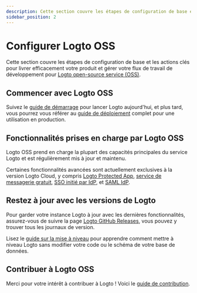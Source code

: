 ```yaml
---
description: Cette section couvre les étapes de configuration de base et les actions clés pour livrer efficacement votre produit et gérer votre flux de travail de développement pour le service open-source Logto (OSS).
sidebar_position: 2
---
```


# Configurer Logto OSS

Cette section couvre les étapes de configuration de base et les actions clés pour livrer efficacement votre produit et gérer votre flux de travail de développement pour [Logto open-source service (OSS)](https://github.com/logto-io/logto).

## Commencer avec Logto OSS

Suivez le [guide de démarrage](/logto-oss/get-started-with-oss/) pour lancer Logto aujourd'hui, et plus tard, vous pourrez vous référer au [guide de déploiement](/logto-oss/deployment-and-configuration) complet pour une utilisation en production.

## Fonctionnalités prises en charge par Logto OSS

Logto OSS prend en charge la plupart des capacités principales du service Logto et est régulièrement mis à jour et maintenu.

Certaines fonctionnalités avancées sont actuellement exclusives à la version Logto Cloud, y compris [Logto Protected App](/integrate-logto/protected-app), [service de messagerie gratuit](/connectors/email-connectors/built-in-email-service), [SSO initié par IdP](/end-user-flows/enterprise-sso/idp-initiated-sso), et [SAML IdP](/integrate-logto/third-party-applications).

## Restez à jour avec les versions de Logto

Pour garder votre instance Logto à jour avec les dernières fonctionnalités, assurez-vous de suivre la page [Logto GitHub Releases](https://github.com/logto-io/logto/releases), vous pouvez y trouver tous les journaux de version.

Lisez le [guide sur la mise à niveau](/logto-oss/upgrading-oss-version) pour apprendre comment mettre à niveau Logto sans modifier votre code ou le schéma de votre base de données.

## Contribuer à Logto OSS

Merci pour votre intérêt à contribuer à Logto ! Voici le [guide de contribution](/logto-oss/contribution).
